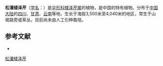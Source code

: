 {{NoteTA|G1=LS}}
{{Speciesbox
| name = 松潘矮泽芹
| status = 
| status_system = 
| image = 
| genus = Chamaesium
| species = thalictrifolium
| authority = Wolff in Acta Hort.
}}

'''松潘矮泽芹'''（[[学名|学名]]：{{lang|la|''Chamaesium thalictrifolium''}}）是[[伞形科|伞形科]][[矮泽芹属|矮泽芹属]]的植物，是中国的特有植物。分布于[[中国大陆|中国大陆]]的[[四川|四川]]、[[甘肃|甘肃]]、[[云南|云南]]等地，生长于海拔3,500米至4,040米的地区，常生于山坡路旁或草丛，目前尚未由人工引种栽培。

== 参考文献 ==
<div class="references-small">
* {{cite web| url =http://www.bioinfo.cn/db05/KmzwSpecies.php?action=view&id=22721| title =松潘矮泽芹| work =《中国高等植物数据库全库》| publisher =中国科学院微生物研究所| author =昆明植物研究所| accessdate =2009-02-25| deadurl =yes| archiveurl =https://web.archive.org/web/20160305095326/http://www.bioinfo.cn/db05/KmzwSpecies.php?action=view&id=22721| archivedate =2016-03-05}}
</div>
{{Taxonbar|from=Q11104789}}

[[Category:矮泽芹属|松潘矮泽芹]]


{{Apiales-stub}}